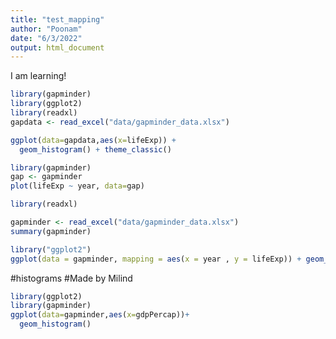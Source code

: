 ```yaml
---
title: "test_mapping"
author: "Poonam"
date: "6/3/2022"
output: html_document
---
```

I am learning! 

```r
library(gapminder)
library(ggplot2)
library(readxl)
gapdata <- read_excel("data/gapminder_data.xlsx")

ggplot(data=gapdata,aes(x=lifeExp)) + 
  geom_histogram() + theme_classic()
```

```r
library(gapminder)
gap <- gapminder
plot(lifeExp ~ year, data=gap)

```
```r
library(readxl)

gapminder <- read_excel("data/gapminder_data.xlsx")
summary(gapminder)
```

```r
library("ggplot2")
ggplot(data = gapminder, mapping = aes(x = year , y = lifeExp)) + geom_point() 
```



#histograms
#Made by Milind
```r
library(ggplot2)
library(gapminder)
ggplot(data=gapminder,aes(x=gdpPercap))+
  geom_histogram()
```


  